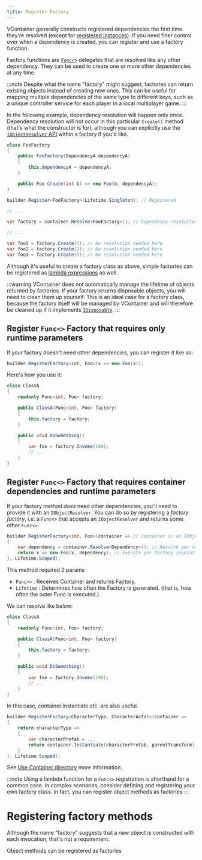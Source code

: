 ```yaml
---
title: Register Factory
---
```


VContainer generally constructs registered dependencies the first time they're resolved (except for [registered instances](../register-type#register-instance)). If you need finer control over when a dependency is created, you can register and use a factory function.

Factory functions are [`Func<>`](https://docs.microsoft.com/en-us/dotnet/api/system.func-1) delegates that are resolved like any other dependency. They can be used to create one or more other dependencies at any time.

:::note
Despite what the name "factory" might suggest, factories can return existing objects instead of creating new ones. This can be useful for mapping multiple dependencies of the same type to different keys, such as a unique controller service for each player in a local multiplayer game.
:::

In the following example, dependency resolution will happen only once. Dependency resolution will not occur in this particular `Create()` method (that's what the constructor is for), although you can explicitly use the [`IObjectResolver` API](../resolving/container-api) within a factory if you'd like.


```csharp
class FooFactory
{
    public FooFactory(DependencyA dependencyA)
    {
        this.dependencyA = dependencyA;
    }

    public Foo Create(int b) => new Foo(b, dependencyA);
}
```

```csharp
builder.Register<FooFactory>(Lifetime.Singleton); // Registered

// ...

var factory = container.Resolve<FooFactory>(); // Dependency resolution occurs

// ...

var foo1 = factory.Create(1); // No resolution needed here
var foo2 = factory.Create(2); // No resolution needed here
var foo3 = factory.Create(3); // No resolution needed here
```

Although it's useful to create a factory class as above, simple factories can be registered as [lambda expressions](https://docs.microsoft.com/en-us/dotnet/csharp/language-reference/operators/lambda-expressions) as well.

:::warning
VContainer does not automatically manage the lifetime of objects returned by factories. If your factory returns disposable objects, you will need to clean them up yourself. This is an ideal case for a factory class, because the factory itself will be managed by VContainer and will therefore be cleaned up if it implements [`IDisposable`](https://docs.microsoft.com/en-us/dotnet/api/system.idisposable).
:::

## Register `Func<>` Factory that requires only runtime parameters

If your factory doesn't need other dependencies, you can register it like so:

```csharp
builder.RegisterFactory<int, Foo>(x => new Foo(x));
```

Here's how you use it:

```csharp
class ClassA
{
    readonly Func<int, Foo> factory;

    public ClassA(Func<int, Foo> factory)
    {
        this.factory = factory;
    }

    public void DoSomething()
    {
        var foo = factory.Invoke(100);
        // ...
    }
}
```

## Register `Func<>` Factory that requires container dependencies and runtime parameters

If your factory method *does* need other dependencies, you'll need to provide it with an `IObjectResolver`. You can do so by registering a *factory factory*, i.e. a `Func<>` that accepts an `IObjectResolver` and returns some other `Func<>`.

```csharp
builder.RegisterFactory<int, Foo>(container => // container is an IObjectResolver
{
    var dependency = container.Resolve<Dependency>(); // Resolve per scope
    return x => new Foo(x, dependency); // Execute per factory invocation
}, Lifetime.Scoped);
```

This method required 2 params

- `Func<>` : Receives Container and returns Factory.
- `Lifetime` : Determines how often the Factory is generated. (that is, how often the outer Func is executed.)

We can resolve like below:

```csharp
class ClassA
{
    readonly Func<int, Foo> factory;

    public ClassA(Func<int, Foo> factory)
    {
        this.factory = factory;
    }

    public void DoSomething()
    {
        var foo = factory.Invoke(100);
        // ...
    }
}
```

In this case, container.Instantiate etc. are also useful.

```csharp
builder.RegisterFactory<CharacterType, CharacterActor>(container =>
{
    return characterType =>
    {
        var characterPrefab = ...
        return container.Instantiate(characterPrefab, parentTransform);
    }
}, Lifetime.Scoped);
```

See [Use Container directory](../resolving/container-api) more information.

:::note
Using a lambda function for a `Func<>` registration is shorthand for a common case. In complex scenarios, consider defining and registering your own factory class. In fact, you can register object methods as factories
:::

# Registering factory methods

Although the name "factory" suggests that a new object is constructed with each invocation, that's not a requirement.

Object methods can be registered as factories
